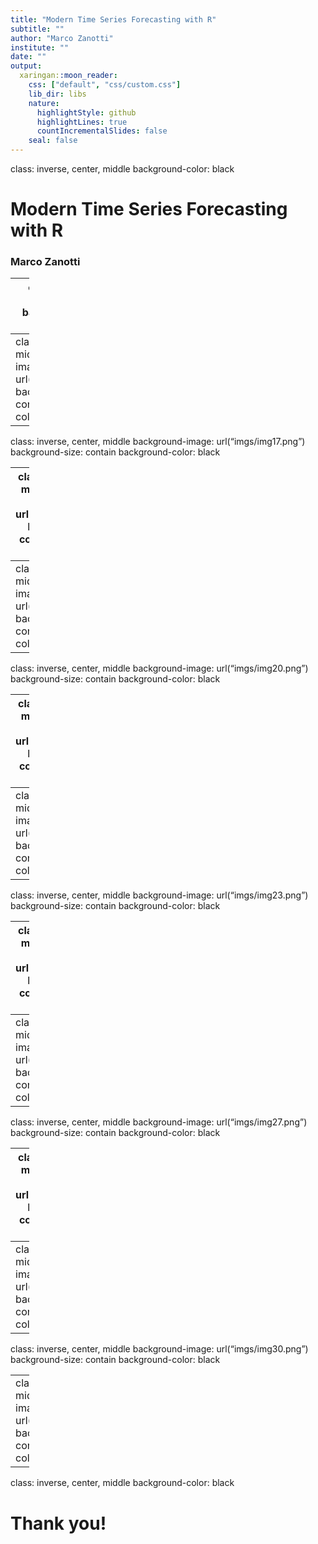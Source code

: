 ```yaml
---
title: "Modern Time Series Forecasting with R"
subtitle: ""
author: "Marco Zanotti"
institute: ""
date: ""
output:
  xaringan::moon_reader:
    css: ["default", "css/custom.css"]
    lib_dir: libs
    nature:
      highlightStyle: github
      highlightLines: true
      countIncrementalSlides: false
    seal: false
---
```


class: inverse, center, middle 
background-color: black

# Modern Time Series Forecasting with R

### Marco Zanotti

---
class: separator, right, middle
background-color: black

# Modeltime
<!-- Separator -->

---
class: inverse, center, middle 
background-image: url("imgs/img16.png") 
background-size: contain 
background-color: black

---
class: inverse, center, middle
background-image: url("imgs/img17.png")
background-size: contain 
background-color: black

---
class: inverse, center, middle 
background-image: url("imgs/img18.png") 
background-size: contain 
background-color: black

---
class: inverse, center, middle
background-image: url("imgs/img19.png")
background-size: contain 
background-color: black

---
class: inverse, center, middle 
background-image: url("imgs/img20.png") 
background-size: contain 
background-color: black

---
class: inverse, center, middle
background-image: url("imgs/img21.png")
background-size: contain 
background-color: black

---
class: inverse, center, middle 
background-image: url("imgs/img22.png") 
background-size: contain 
background-color: black

---
class: inverse, center, middle
background-image: url("imgs/img23.png")
background-size: contain
background-color: black

---
class: inverse, center, middle 
background-image: url("imgs/img25.png") 
background-size: contain 
background-color: black

---
class: inverse, center, middle
background-image: url("imgs/img26.png")
background-size: contain 
background-color: black

---
class: inverse, center, middle 
background-image: url("imgs/img27.png") 
background-size: contain 
background-color: black

---
class: inverse, center, middle
background-image: url("imgs/img28.png")
background-size: contain 
background-color: black

---
class: inverse, center, middle 
background-image: url("imgs/img29.png") 
background-size: contain 
background-color: black

---
class: inverse, center, middle
background-image: url("imgs/img30.png")
background-size: contain 
background-color: black

---
class: inverse, center, middle 
background-image: url("imgs/img24.png") 
background-size: contain 
background-color: black

---
class: inverse, center, middle 
background-color: black

# Thank you!
<!-- Separator -->